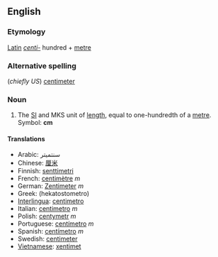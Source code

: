 ==English==
===Etymology===
[[Latin]] ''[[centi-]]'' hundred + [[metre]]

===Alternative spelling===
(''chiefly US'') [[centimeter]]

===Noun===
#The [[SI#Abbreviation|SI]] and MKS unit of [[length]], equal to one-hundredth of a [[metre]].  Symbol: '''cm'''

==== Translations ====
*Arabic: سنتميتر
*Chinese: [[厘米]]
*Finnish: [[senttimetri]]
*French: [[centimètre]] ''m''
*German: [[Zentimeter]] ''m''
*Greek: [[ ]] (hekatostometro)
*[[Interlingua]]: [[centimetro]]
*Italian: [[centimetro]] ''m''
*Polish: [[centymetr]] ''m''
*Portuguese: [[centímetro]] ''m''
*Spanish: [[centímetro]] ''m''
*Swedish: [[centimeter]]
*[[Vietnamese]]: [[xentimet]]